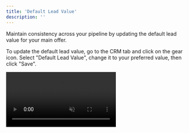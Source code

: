```yaml
---
title: 'Default Lead Value'
description: ''
---
```


Maintain consistency across your pipeline by updating the default lead value for your main offer.

To update the default lead value, go to the CRM tab and click on the gear icon. Select "Default Lead Value", change it to your preferred value, then click "Save".

<video autoplay="true" muted="true" loop playsinline className="w-full aspect-video" src="/videos/guides_crm_def_value.mp4" />

All leads who **do not** have a manually set value will adopt this default value. If you **have** set a lead's value manually, changing the default value will not affect them

For example, if a lead's value was manually set to 100 dollars and the default value is changed to 200 dollars, the lead's value will remain at 100 dollars.